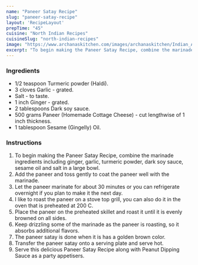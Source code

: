 ---
name: "Paneer Satay Recipe"
slug: "paneer-satay-recipe"
layout: 'RecipeLayout'
prepTime: "45"
cuisine: "North Indian Recipes"
cuisineSlug: "north-indian-recipes"
image: "https://www.archanaskitchen.com/images/archanaskitchen/Indian_Appetizers/tofu_vegetarian_satay_Recipe_shutterstock_22025308.jpg"
excerpt: "To begin making the Paneer Satay Recipe, combine the marinade ingredients including ginger, garlic, turmeric powder, dark soy sauce, sesame oil and salt in a large bowl"
---

### Ingredients

- 1/2 teaspoon Turmeric powder (Haldi).
- 3 cloves Garlic - grated.
- Salt - to taste.
- 1 inch Ginger - grated.
- 2 tablespoons Dark soy sauce.
- 500 grams Paneer (Homemade Cottage Cheese) - cut lengthwise of 1 inch thickness.
- 1 tablespoon Sesame (Gingelly) Oil.

### Instructions

1. To begin making the Paneer Satay Recipe, combine the marinade ingredients including ginger, garlic, turmeric powder, dark soy sauce, sesame oil and salt in a large bowl.
1. Add the paneer and toss gently to coat the paneer well with the  marinade.
1. Let the paneer marinate for about 30 minutes or you can refrigerate overnight if you plan to make it the next day.
1. I like to roast the paneer on a stove top grill, you can also do it in the oven that is preheated at 200 C.
1. Place the paneer on the preheated skillet and roast it until it is evenly browned on all sides.
1. Keep drizzling some of the marinade as the paneer is roasting, so it absorbs additional flavors.
1. The paneer satay is done when it is has a golden brown color.
1. Transfer the paneer satay onto a serving plate and serve hot.
1. Serve this delicious Paneer Satay Recipe along with Peanut Dipping Sauce as a party appetisers.
